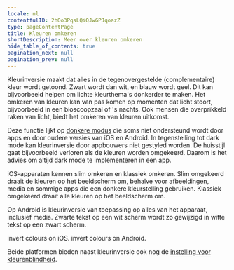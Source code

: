```yaml
---
locale: nl
contentfulID: 2hOo3PqsLQiQJwGPJqoazZ
type: pageContentPage
title: Kleuren omkeren
shortDescription: Meer over kleuren omkeren
hide_table_of_contents: true
pagination_next: null
pagination_prev: null
---
```


Kleurinversie maakt dat alles in de tegenovergestelde (complementaire) kleur wordt getoond. Zwart wordt dan wit, en blauw wordt geel. Dit kan bijvoorbeeld helpen om lichte kleurthema's donkerder te maken. Het omkeren van kleuren kan van pas komen op momenten dat licht stoort, bijvoorbeeld in een bioscoopzaal of 's nachts. Ook mensen die overprikkeld raken van licht, biedt het omkeren van kleuren uitkomst. 

Deze functie lijkt op [donkere modus](/nl/stats/dark-mode) die soms niet ondersteund wordt door apps en door oudere versies van iOS en Android. In tegenstelling tot dark mode kan kleurinversie door appbouwers niet gestyled worden. De huisstijl gaat bijvoorbeeld verloren als de kleuren worden omgekeerd. Daarom is het advies om altijd dark mode te implementeren in een app.

iOS-apparaten kennen slim omkeren en klassiek omkeren. Slim omgekeerd draait de kleuren op het beeldscherm om, behalve voor afbeeldingen, media en sommige apps die een donkere kleurstelling gebruiken. Klassiek omgekeerd draait alle kleuren op het beeldscherm om.

Op Android is kleurinversie van toepassing op alles van het apparaat, inclusief media. Zwarte tekst op een wit scherm wordt zo gewijzigd in witte tekst op een zwart scherm.

<TwoColumnBlock>
  <LeftColumn>
    <ColumnRow>
      <PercentageBlock
        metrics={[
          { title: 'iOS - invert colours metric', key: 'ios-accessibility_is_invert_colors_enabled-true', isPercentage: true }
        ]}
        linkLabel="More about invert colours"
        linkUrl="/en/stats/invert-colours">
        invert colours on iOS.
      </PercentageBlock>
    </ColumnRow>
  </LeftColumn>
  <RightColumn>
    <ColumnRow>
      <PercentageBlock
        metrics={[
          { title: 'Android - invert colours metric', key: 'android-accessibility_is_color_inversion_enabled-true', isPercentage: true }
        ]}
        linkLabel="More about invert colours"
        linkUrl="/en/stats/invert-colours">
        invert colours on Android.
      </PercentageBlock>
    </ColumnRow>
  </RightColumn>
</TwoColumnBlock>

<Quote
  quote="Mijn iPhone is mijn derde oog."
  name="Jeroen"
  imageSrc="/img/light/Blinde app gebruiker Jeroen.jpg"
  alt="Jeroen - Asset"
  linkLabel="Read the interview with Jeroen"
  url="/en/articles/jeroen"
/>

Beide platformen bieden naast kleurinversie ook nog de [instelling voor kleurenblindheid](/nl/stats/colour-blind-mode).
